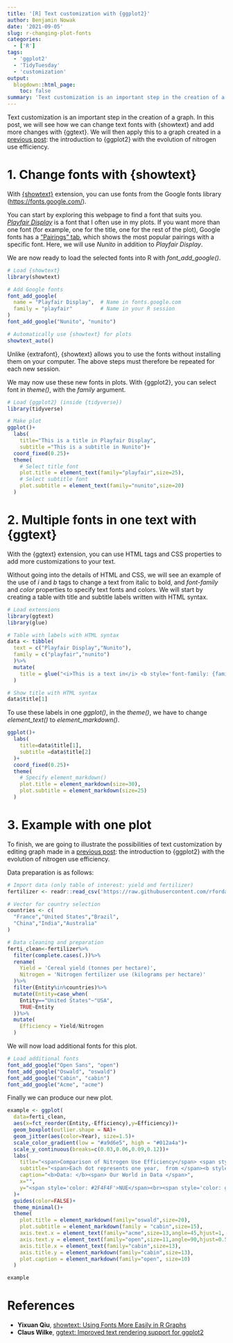 ```yaml
---
title: '[R] Text customization with {ggplot2}'
author: Benjamin Nowak
date: '2021-09-05'
slug: r-changing-plot-fonts
categories:
  - ['R']
tags:
  - 'ggplot2'
  - 'TidyTuesday'
  - 'customization'
output:
  blogdown::html_page:
    toc: false
summary: 'Text customization is an important step in the creation of a graph. In this post, we will see how we can change text fonts with {showtext} and add more changes with {ggtext}.'
---
```


Text customization is an important step in the creation of a graph. In this post, we will see how we can change text fonts with {showtext} and add more changes with {ggtext}. We will then apply this to a graph created in a [previous post](https://bjnnowak.netlify.app/2021/08/02/r-getting-started-with-ggplot2-with-an-overview-of-nitrogen-use-efficiency/): the introduction to {ggplot2} with the evolution of nitrogen use efficiency.

# 1. Change fonts with {showtext}

With [{showtext}](https://cran.rstudio.com/web/packages/showtext/vignettes/introduction.html) extension, you can use fonts from the Google fonts library ([https://fonts.google.com/](https://fonts.google.com/)). 

You can start by exploring this webpage to find a font that suits you. [*Playfair Display*](https://fonts.google.com/specimen/Playfair+Display?query=playfair+display) is a font that I often use in my plots. If you want more than one font (for example, one for the title, one for the rest of the plot), Google fonts has a ["Pairings" tab](https://fonts.google.com/specimen/Playfair+Display?query=playfair+display#pairings), which shows the most popular pairings with a specific font. Here, we will use *Nunito* in addition to *Playfair Display*.

We are now ready to load the selected fonts into R with *font_add_google()*.

```r

# Load {showtext}
library(showtext)

# Add Google fonts
font_add_google(
  name = "Playfair Display",  # Name in fonts.google.com
  family = "playfair"         # Name in your R session
)
font_add_google("Nunito", "nunito")

# Automatically use {showtext} for plots
showtext_auto()

```

Unlike {extrafont}, {showtext} allows you to use the fonts without installing them on your computer. The above steps must therefore be repeated for each new session.

We may now use these new fonts in plots. With {ggplot2}, you can select font in *theme()*, with the *family* argument.

```r

# Load {ggplot2} (inside {tidyverse})
library(tidyverse)

# Make plot
ggplot()+
  labs(
    title="This is a title in Playfair Display",
    subtitle ="This is a subtitle in Nunito")+
  coord_fixed(0.25)+
  theme(
    # Select title font
    plot.title = element_text(family="playfair",size=25),
    # Select subtitle font
    plot.subtitle = element_text(family="nunito",size=20)
  )

```

# 2. Multiple fonts in one text with {ggtext}

With the {ggtext} extension, you can use HTML tags and CSS properties to add more customizations to your text. 

Without going into the details of HTML and CSS, we will see an example of the use of *i* and *b* tags to change a text from italic to bold, and *font-family* and *color* properties to specify text fonts and colors. 
We will start by creating a table with title and subtitle labels written with HTML syntax. 

```r

# Load extensions
library(ggtext)
library(glue)

# Table with labels with HTML syntax
data <- tibble(
  text = c("Playfair Display","Nunito"),
  family = c("playfair","nunito")
  )%>%
  mutate(
    title = glue("<i>This is a text in</i> <b style='font-family: {family}; color: red'>{text}</b> ")
  )

# Show title with HTML syntax
data$title[1]

```

To use these labels in one *ggplot()*, in the *theme()*, we have to change *element_text()* to *element_markdown()*.

```r

ggplot()+
  labs(
    title=data$title[1],
    subtitle =data$title[2]
  )+
  coord_fixed(0.25)+
  theme(
    # Specify element_markdown()
    plot.title = element_markdown(size=30),
    plot.subtitle = element_markdown(size=25)
  )

```

# 3. Example with one plot

To finish, we are going to illustrate the possibilities of text customization by editing graph made in a [previous post](https://bjnnowak.netlify.app/2021/08/02/r-getting-started-with-ggplot2-with-an-overview-of-nitrogen-use-efficiency/): the introduction to {ggplot2} with the evolution of nitrogen use efficiency.

Data preparation is as follows:

```r

# Import data (only table of interest: yield and fertilizer)
fertilizer <- readr::read_csv('https://raw.githubusercontent.com/rfordatascience/tidytuesday/master/data/2020/2020-09-01/cereal_crop_yield_vs_fertilizer_application.csv')

# Vector for country selection
countries <- c(
  "France","United States","Brazil",
  "China","India","Australia"
)

# Data cleaning and preparation
ferti_clean<-fertilizer%>%
  filter(complete.cases(.))%>%
  rename(
    Yield = 'Cereal yield (tonnes per hectare)',
    Nitrogen = 'Nitrogen fertilizer use (kilograms per hectare)'
  )%>%
  filter(Entity%in%countries)%>%
  mutate(Entity=case_when(
    Entity=="United States"~"USA",
    TRUE~Entity
  ))%>%
  mutate(
    Efficiency = Yield/Nitrogen     
  )

```

We will now load additional fonts for this plot.

```r

# Load additional fonts
font_add_google("Open Sans", "open")
font_add_google("Oswald", "oswald")
font_add_google("Cabin", "cabin")
font_add_google("Acme", "acme")

```

Finally we can produce our new plot.

```r

example <- ggplot(
  data=ferti_clean,
  aes(x=fct_reorder(Entity,-Efficiency),y=Efficiency))+
  geom_boxplot(outlier.shape = NA)+
  geom_jitter(aes(color=Year), size=1.5)+
  scale_color_gradient(low = "#a9d6e5", high = "#012a4a")+
  scale_y_continuous(breaks=c(0.03,0.06,0.09,0.12))+
  labs(
    title="<span>Comparison of Nitrogen Use Efficiency</span> <span style='color: grey'>(NUE)</span>",
    subtitle="<span>Each dot represents one year,  from </span><b style='color: #a9d6e5'> 2002 </b><span> to </span><b style='color: #012a4a'> 2017 </b>",
    caption="<b>Data: </b><span> Our World in Data </span>", 
    x="",
    y="<span style='color: #2F4F4F'>NUE</span><br><span style='color: grey'>(t of cereals per kgN)</span>"
  )+
  guides(color=FALSE)+
  theme_minimal()+
  theme(
    plot.title = element_markdown(family="oswald",size=20),
    plot.subtitle = element_markdown(family = "cabin",size=15),
    axis.text.x = element_text(family="acme",size=13,angle=45,hjust=1, color='#2F4F4F'),
    axis.text.y = element_text(family="open",size=11,angle=90,hjust=0.5, color='#2F4F4F'),
    axis.title.x = element_text(family="cabin",size=13),
    axis.title.y = element_markdown(family="cabin",size=13),
    plot.caption = element_markdown(family="open", size=10)
  )

example

```

# References

* **Yixuan Qiu**, [showtext: Using Fonts More Easily in R Graphs](https://cran.rstudio.com/web/packages/showtext/vignettes/introduction.html)
* **Claus Wilke**, [ggtext: Improved text rendering support for ggplot2](https://github.com/wilkelab/ggtext)

